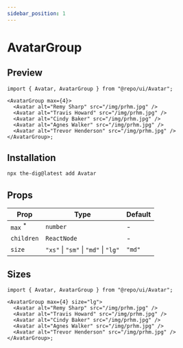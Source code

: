 ```yaml
---
sidebar_position: 1
---
```


# AvatarGroup

## Preview


<Container>
  <AvatarGroup max={4}>
    <Avatar alt="Remy Sharp" src="/img/prhm.jpg" />
    <Avatar alt="Travis Howard" src="/img/prhm.jpg" />
    <Avatar alt="Cindy Baker" src="/img/prhm.jpg" />
    <Avatar alt="Agnes Walker" src="/img/prhm.jpg" />
    <Avatar alt="Trevor Henderson" src="/img/prhm.jpg" />
  </AvatarGroup>
</Container>

```tsx
import { Avatar, AvatarGroup } from "@repo/ui/Avatar";

<AvatarGroup max={4}>
  <Avatar alt="Remy Sharp" src="/img/prhm.jpg" />
  <Avatar alt="Travis Howard" src="/img/prhm.jpg" />
  <Avatar alt="Cindy Baker" src="/img/prhm.jpg" />
  <Avatar alt="Agnes Walker" src="/img/prhm.jpg" />
  <Avatar alt="Trevor Henderson" src="/img/prhm.jpg" />
</AvatarGroup>;
```

## Installation

```bash
npx the-dig@latest add Avatar
```

## Props

| Prop                                                       | Type                                 | Default |
| ---------------------------------------------------------- | ------------------------------------ | ------- |
| `max` <sup className="text-red-600 text-caption2">\*</sup> | `number`                             | -       |
| `children`                                                 | `ReactNode`                          | -       |
| `size`                                                     | `"xs"` \| `"sm"` \| `"md"` \| `"lg"` | `"md"`  |

## Sizes

<Container>
  <AvatarGroup max={4} size="lg">
    <Avatar alt="Remy Sharp" src="/img/prhm.jpg" />
    <Avatar alt="Travis Howard" src="/img/prhm.jpg" />
    <Avatar alt="Cindy Baker" src="/img/prhm.jpg" />
    <Avatar alt="Agnes Walker" src="/img/prhm.jpg" />
    <Avatar alt="Trevor Henderson" src="/img/prhm.jpg" />
  </AvatarGroup>
</Container>

```tsx
import { Avatar, AvatarGroup } from "@repo/ui/Avatar";

<AvatarGroup max={4} size="lg">
  <Avatar alt="Remy Sharp" src="/img/prhm.jpg" />
  <Avatar alt="Travis Howard" src="/img/prhm.jpg" />
  <Avatar alt="Cindy Baker" src="/img/prhm.jpg" />
  <Avatar alt="Agnes Walker" src="/img/prhm.jpg" />
  <Avatar alt="Trevor Henderson" src="/img/prhm.jpg" />
</AvatarGroup>;
```
